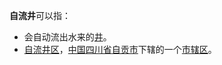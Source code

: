 '''自流井'''可以指：
* 会自动流出水来的[[井|井]]。
* [[自流井区|自流井区]]，[[中国|中国]][[四川省|四川省]][[自贡市|自贡市]]下辖的一个[[市辖区|市辖区]]。
{{disambig|Cat=三字消歧义}}